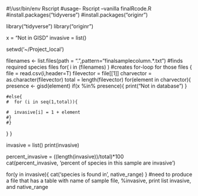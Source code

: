 #!/usr/bin/env Rscript
#usage- Rscript --vanilla finalRcode.R
#install.packages("tidyverse")
#install.packages("originr")

library("tidyverse")
library("originr")

x = "Not in GISD"
invasive = list()

setwd('~/Project_local')

filenames <- list.files(path = ".",pattern="finalsamplecolumn.*.txt") #finds required species files
for( i in (filenames) ) #creates for-loop for those files
{
  file = read.csv(i,header=T)
  filevector = file[[1]]
  charvector = as.character(filevector)
  total = length(filevector)
  for(element in charvector){
    presence <- gisd(element)
    if(x %in% presence){
      print("Not in database")
    }
     
    #else{ 
    #  for (i in seq(1,total)){
      
    #  invasive[i] = 1 + element
    #}
    #}
  }
}

invasive = list()
print(invasive)

percent_invasive = ((length(invasive))/total)*100  
cat(percent_invasive, 'percent of species in this sample are invasive') 

for(y in invasive){
  cat('species is found in', native_range)
}
#need to produce a file that has a table with name of sample file, %invasive, print list invasive, and native_range
